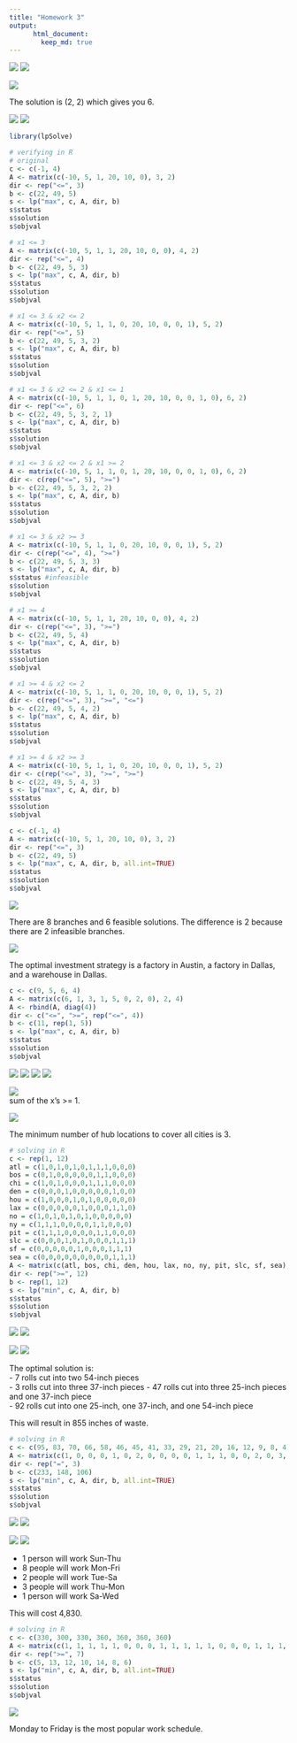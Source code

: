 ```yaml
---
title: "Homework 3"
output:  
      html_document:  
        keep_md: true 
---
```

![](hw3_header1.PNG)
![](hw3_header2.PNG)
  
![](hw3_q1.1.PNG)
  
The solution is (2, 2) which gives you 6.
  
![](hw3_a1.1.png)
![](hw3_q1.2.PNG)
```r
library(lpSolve)

# verifying in R
# original
c <- c(-1, 4)
A <- matrix(c(-10, 5, 1, 20, 10, 0), 3, 2)
dir <- rep("<=", 3)
b <- c(22, 49, 5)
s <- lp("max", c, A, dir, b)
s$status
s$solution
s$objval

# x1 <= 3
A <- matrix(c(-10, 5, 1, 1, 20, 10, 0, 0), 4, 2)
dir <- rep("<=", 4)
b <- c(22, 49, 5, 3)
s <- lp("max", c, A, dir, b)
s$status
s$solution
s$objval

# x1 <= 3 & x2 <= 2
A <- matrix(c(-10, 5, 1, 1, 0, 20, 10, 0, 0, 1), 5, 2)
dir <- rep("<=", 5)
b <- c(22, 49, 5, 3, 2)
s <- lp("max", c, A, dir, b)
s$status
s$solution
s$objval

# x1 <= 3 & x2 <= 2 & x1 <= 1
A <- matrix(c(-10, 5, 1, 1, 0, 1, 20, 10, 0, 0, 1, 0), 6, 2)
dir <- rep("<=", 6)
b <- c(22, 49, 5, 3, 2, 1)
s <- lp("max", c, A, dir, b)
s$status
s$solution
s$objval

# x1 <= 3 & x2 <= 2 & x1 >= 2
A <- matrix(c(-10, 5, 1, 1, 0, 1, 20, 10, 0, 0, 1, 0), 6, 2)
dir <- c(rep("<=", 5), ">=")
b <- c(22, 49, 5, 3, 2, 2)
s <- lp("max", c, A, dir, b)
s$status
s$solution
s$objval

# x1 <= 3 & x2 >= 3
A <- matrix(c(-10, 5, 1, 1, 0, 20, 10, 0, 0, 1), 5, 2)
dir <- c(rep("<=", 4), ">=")
b <- c(22, 49, 5, 3, 3)
s <- lp("max", c, A, dir, b)
s$status #infeasible
s$solution
s$objval

# x1 >= 4
A <- matrix(c(-10, 5, 1, 1, 20, 10, 0, 0), 4, 2)
dir <- c(rep("<=", 3), ">=")
b <- c(22, 49, 5, 4)
s <- lp("max", c, A, dir, b)
s$status
s$solution
s$objval

# x1 >= 4 & x2 <= 2
A <- matrix(c(-10, 5, 1, 1, 0, 20, 10, 0, 0, 1), 5, 2)
dir <- c(rep("<=", 3), ">=", "<=")
b <- c(22, 49, 5, 4, 2)
s <- lp("max", c, A, dir, b)
s$status
s$solution
s$objval

# x1 >= 4 & x2 >= 3
A <- matrix(c(-10, 5, 1, 1, 0, 20, 10, 0, 0, 1), 5, 2)
dir <- c(rep("<=", 3), ">=", ">=")
b <- c(22, 49, 5, 4, 3)
s <- lp("max", c, A, dir, b)
s$status
s$solution
s$objval

c <- c(-1, 4)
A <- matrix(c(-10, 5, 1, 20, 10, 0), 3, 2)
dir <- rep("<=", 3)
b <- c(22, 49, 5)
s <- lp("max", c, A, dir, b, all.int=TRUE)
s$status
s$solution
s$objval
```
  
![](hw3_q1.2.PNG)
  
There are 8 branches and 6 feasible solutions. The difference is 2 because there are 2 infeasible branches.
  
![](hw3_q2.PNG)
  
The optimal investment strategy is a factory in Austin, a factory in Dallas, and a warehouse in Dallas.
```r
c <- c(9, 5, 6, 4)
A <- matrix(c(6, 1, 3, 1, 5, 0, 2, 0), 2, 4)
A <- rbind(A, diag(4))
dir <- c("<=", ">=", rep("<=", 4))
b <- c(11, rep(1, 5))
s <- lp("max", c, A, dir, b)
s$status
s$solution
s$objval
```
  
![](hw3_q3.1a.PNG)
![](hw3_q3.1b.PNG)
![](hw3_q3.1c.PNG)
![](hw3_q3.1d.PNG)
  
![](hw3_a3.1.png)  
sum of the x's >= 1.
  
![](hw3_q3.2.PNG)
  
The minimum number of hub locations to cover all cities is 3.
```r
# solving in R
c <- rep(1, 12)
atl = c(1,0,1,0,1,0,1,1,1,0,0,0)
bos = c(0,1,0,0,0,0,0,1,1,0,0,0)
chi = c(1,0,1,0,0,0,1,1,1,0,0,0)
den = c(0,0,0,1,0,0,0,0,0,1,0,0)
hou = c(1,0,0,0,1,0,1,0,0,0,0,0)
lax = c(0,0,0,0,0,1,0,0,0,1,1,0)
no = c(1,0,1,0,1,0,1,0,0,0,0,0)
ny = c(1,1,1,0,0,0,0,1,1,0,0,0)
pit = c(1,1,1,0,0,0,0,1,1,0,0,0) 
slc = c(0,0,0,1,0,1,0,0,0,1,1,1)
sf = c(0,0,0,0,0,1,0,0,0,1,1,1)
sea = c(0,0,0,0,0,0,0,0,0,1,1,1)
A <- matrix(c(atl, bos, chi, den, hou, lax, no, ny, pit, slc, sf, sea), 12, 12)
dir <- rep(">=", 12)
b <- rep(1, 12)
s <- lp("min", c, A, dir, b)
s$status
s$solution
s$objval
```
  
![](hw3_q4.1a.PNG)
![](hw3_q4.1b.PNG)
  
![](hw3_a4.1.png)
![](hw3_q4.2.PNG)
  
The optimal solution is:  
- 7 rolls cut into two 54-inch pieces  
- 3 rolls cut into three 37-inch pieces 
- 47 rolls cut into three 25-inch pieces and one 37-inch piece  
- 92 rolls cut into one 25-inch, one 37-inch, and one 54-inch piece  
  
This will result in 855 inches of waste.
```r
# solving in R
c <- c(95, 83, 70, 66, 58, 46, 45, 41, 33, 29, 21, 20, 16, 12, 9, 8, 4)
A <- matrix(c(1, 0, 0, 0, 1, 0, 2, 0, 0, 0, 0, 1, 1, 1, 0, 0, 2, 0, 3, 0, 0, 1, 0, 1, 2, 1, 0, 0, 1, 1, 1, 2, 0, 4, 0, 0, 2, 0, 1, 0, 0, 2, 0, 3, 0, 3, 1, 0, 1, 1, 1), 3, 17)
dir <- rep("=", 3)
b <- c(233, 148, 106)
s <- lp("min", c, A, dir, b, all.int=TRUE)
s$status
s$solution
s$objval
```
  
![](hw3_q5.1a.PNG)
![](hw3_q5.1b.PNG)
  
![](hw3_a5.1.png)
![](hw3_q5.2.PNG)
  
- 1 person will work Sun-Thu
- 8 people will work Mon-Fri
- 2 people will work Tue-Sa
- 3 people will work Thu-Mon
- 1 person will work Sa-Wed
  
This will cost 4,830.
```r
# solving in R
c <- c(330, 300, 330, 360, 360, 360, 360)
A <- matrix(c(1, 1, 1, 1, 1, 0, 0, 0, 1, 1, 1, 1, 1, 0, 0, 0, 1, 1, 1, 1, 1, 1, 0, 0, 1, 1, 1, 1, 1, 1, 0, 0, 1, 1, 1, 1, 1, 1, 0, 0, 1, 1, 1, 1, 1, 1, 0, 0, 1), 7, 7)
dir <- rep(">=", 7)
b <- c(5, 13, 12, 10, 14, 8, 6)
s <- lp("min", c, A, dir, b, all.int=TRUE)
s$status
s$solution
s$objval
```
  
![](hw3_q5.3.PNG)
  
Monday to Friday is the most popular work schedule.
